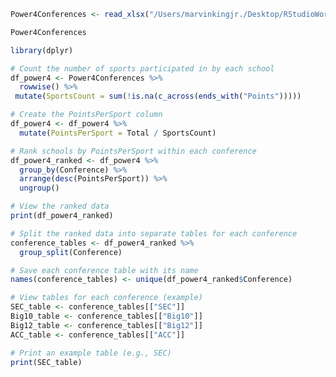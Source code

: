 ```r
Power4Conferences <- read_xlsx("/Users/marvinkingjr./Desktop/RStudioWork/Sports/College Sports/Data/Power4Conference_Rankings.xlsx")
```

```r
Power4Conferences
```

```r
library(dplyr)

# Count the number of sports participated in by each school
df_power4 <- Power4Conferences %>%
  rowwise() %>%
 mutate(SportsCount = sum(!is.na(c_across(ends_with("Points")))))

# Create the PointsPerSport column
df_power4 <- df_power4 %>%
  mutate(PointsPerSport = Total / SportsCount)

# Rank schools by PointsPerSport within each conference
df_power4_ranked <- df_power4 %>%
  group_by(Conference) %>%
  arrange(desc(PointsPerSport)) %>%
  ungroup()

# View the ranked data
print(df_power4_ranked)

```

```r
# Split the ranked data into separate tables for each conference
conference_tables <- df_power4_ranked %>%
  group_split(Conference)

# Save each conference table with its name
names(conference_tables) <- unique(df_power4_ranked$Conference)

# View tables for each conference (example)
SEC_table <- conference_tables[["SEC"]]
Big10_table <- conference_tables[["Big10"]]
Big12_table <- conference_tables[["Big12"]]
ACC_table <- conference_tables[["ACC"]]

# Print an example table (e.g., SEC)
print(SEC_table)

```

